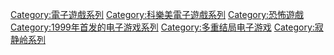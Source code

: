 {{DEFAULTSORT:Silent Hill}}
[[Category:電子遊戲系列|Category:電子遊戲系列]]
[[Category:科樂美電子遊戲系列|Category:科樂美電子遊戲系列]]
[[Category:恐怖遊戲|Category:恐怖遊戲]]
[[Category:1999年首发的电子游戏系列|Category:1999年首发的电子游戏系列]]
[[Category:多重结局电子游戏|Category:多重结局电子游戏]]
[[Category:寂静岭系列|Category:寂静岭系列]]